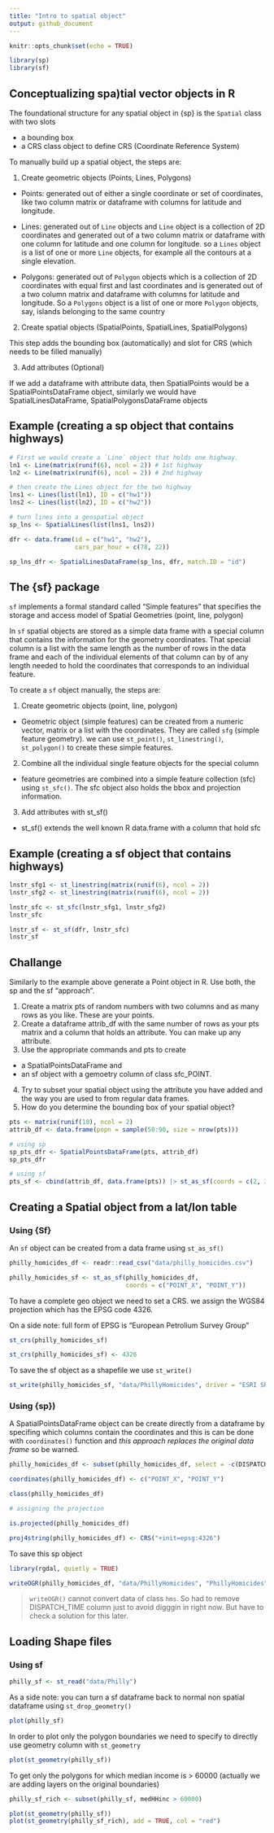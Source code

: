 ```yaml
---
title: "Intro to spatial object"
output: github_document
---
```


```r
knitr::opts_chunk$set(echo = TRUE)
```

```r

library(sp)
library(sf)
```


## Conceptualizing spa)tial vector objects in R

The foundational structure for any spatial object in {sp} is the `Spatial` class with two slots

- a bounding box
- a CRS class object to define CRS (Coordinate Reference System)

To manually build up a spatial object, the steps are:

1. Create geometric objects (Points, Lines, Polygons)

- Points: generated out of either a single coordinate or set of coordinates, like two column matrix or dataframe with columns for latitude and longitude.

- Lines: generated out of `Line` objects and `Line` object is a collection of 2D coordinates and generated out of a two column matrix or dataframe with one column for latitude and one column for longitude. so a `Lines` object is a list of one or more `Line` objects, for example all the contours at a single elevation.

- Polygons: generated out of `Polygon` objects which is a collection of 2D coordinates with equal first and last coordinates and is generated out of a two column matrix and dataframe with columns for latitude and longitude. So a `Polygons` object is a list of one or more `Polygon` objects, say, islands belonging to the same country

2. Create spatial objects (SpatialPoints, SpatialLines, SpatialPolygons)

This step adds the bounding box (automatically) and slot for CRS (which needs to be filled manually)

3. Add attributes (Optional)

If we add a dataframe with attribute data, then SpatialPoints would be a SpatialPointsDataFrame object, similarly we would have SpatialLinesDataFrame, SpatialPolygonsDataFrame objects


## Example (creating a sp object that contains highways)

```r

# First we would create a `Line` object that holds one highway.
ln1 <- Line(matrix(runif(6), ncol = 2)) # 1st highway
ln2 <- Line(matrix(runif(6), ncol = 2)) # 2nd highway

# then create the Lines object for the two highway
lns1 <- Lines(list(ln1), ID = c("hw1"))
lns2 <- Lines(list(ln2), ID = c("hw2"))

# turn lines into a geospatial object
sp_lns <- SpatialLines(list(lns1, lns2))

dfr <- data.frame(id = c("hw1", "hw2"),
                  cars_par_hour = c(78, 22))

sp_lns_dfr <- SpatialLinesDataFrame(sp_lns, dfr, match.ID = "id")
```


## The {sf} package

`sf` implements a formal standard called "Simple features" that specifies the storage and access model of Spatial Geometries (point, line, polygon)

In `sf` spatial objects are stored as a simple data frame with a special column that contains the information for the geometry coordinates. That special column is a list with the same length as the number of rows in the data frame and each of the individual elements of that column can by of any length needed to hold the coordinates that corresponds to an individual feature.

To create a `sf` object manually, the steps are:

1. Create geometric objects (point, line, polygon)

- Geometric object (simple features) can be created from a numeric vector, matrix or a list with the coordinates. They are called `sfg` (simple feature geometry). we can use `st_point()`, `st_linestring()`, `st_polygon()` to create these simple features.

2. Combine all the individual single feature objects for the special column

- feature geometries are combined into a simple feature collection (sfc) using `st_sfc()`. The sfc object also holds the bbox and projection information.

3. Add attributes with st_sf()

- st_sf() extends the well known R data.frame with a column that hold sfc


## Example (creating a sf object that contains highways)

```r

lnstr_sfg1 <- st_linestring(matrix(runif(6), ncol = 2))
lnstr_sfg2 <- st_linestring(matrix(runif(6), ncol = 2))

lnstr_sfc <- st_sfc(lnstr_sfg1, lnstr_sfg2)
lnstr_sfc

lnstr_sf <- st_sf(dfr, lnstr_sfc)
lnstr_sf
```

## Challange

Similarly to the example above generate a Point object in R. Use both, the sp and the sf “approach”.

1. Create a matrix pts of random numbers with two columns and as many rows as you like. These are your points.
2. Create a dataframe attrib_df with the same number of rows as your pts matrix and a column that holds an attribute. You can make up any attribute.
3. Use the appropriate commands and pts to create 
  - a SpatialPointsDataFrame and
  - an sf object with a gemoetry column of class sfc_POINT.
4. Try to subset your spatial object using the attribute you have added and the way you are used to from regular data frames.
5. How do you determine the bounding box of your spatial object?

```r

pts <- matrix(runif(10), ncol = 2)
attrib_df <- data.frame(popn = sample(50:90, size = nrow(pts)))

# using sp
sp_pts_dfr <- SpatialPointsDataFrame(pts, attrib_df)
sp_pts_dfr

# using sf
pts_sf <- cbind(attrib_df, data.frame(pts)) |> st_as_sf(coords = c(2, 3))
```

## Creating a Spatial object from a lat/lon table

### Using {Sf}

An `sf` object can be created from a data frame using `st_as_sf()`

```r

philly_homicides_df <- readr::read_csv("data/philly_homicides.csv")

philly_homicides_sf <- st_as_sf(philly_homicides_df,
                                coords = c("POINT_X", "POINT_Y"))

```


To have a complete geo object we need to set a CRS. we assign the WGS84 projection which has the EPSG code 4326.

On a side note: full form of EPSG is "European Petrolium Survey Group"

```r

st_crs(philly_homicides_sf)

st_crs(philly_homicides_sf) <- 4326
```


To save the sf object as a shapefile we use `st_write()`

```r

st_write(philly_homicides_sf, "data/PhillyHomicides", driver = "ESRI Shapefile", delete_layer = TRUE)

```

### Using {sp})

A SpatialPointsDataFrame object can be create directly from a dataframe by specifing which columns contain the coordinates and this is can be done with `coordinates()` function and *this approach replaces the original data frame* so be warned.

```r

philly_homicides_df <- subset(philly_homicides_df, select = -c(DISPATCH_TIME))

coordinates(philly_homicides_df) <- c("POINT_X", "POINT_Y")

class(philly_homicides_df)

# assigning the projection

is.projected(philly_homicides_df)

proj4string(philly_homicides_df) <- CRS("+init=epsg:4326")
```

To save this sp object

```r

library(rgdal, quietly = TRUE)

writeOGR(philly_homicides_df, "data/PhillyHomicides", "PhillyHomicides", driver = "ESRI Shapefile", overwrite_layer = TRUE)

```

> `writeOGR()` cannot convert data of class `hms`. So had to remove DISPATCH_TIME column just to avoid digggin in right now. But have to check a solution for this later.

## Loading Shape files

### Using sf

```r

philly_sf <- st_read("data/Philly")

```

As a side note: you can turn a sf dataframe back to normal non spatial dataframe using `st_drop_geometry()`

```r
plot(philly_sf)

```

In order to plot only the polygon boundaries we need to specify to directly use geometry column with `st_geometry`

```r
plot(st_geometry(philly_sf))
```

To get only the polygons for which median income is > 60000 (actually we are adding layers on the original boundaries)

```r

philly_sf_rich <- subset(philly_sf, medHHinc > 60000)

plot(st_geometry(philly_sf))
plot(st_geometry(philly_sf_rich), add = TRUE, col = "red")
```

